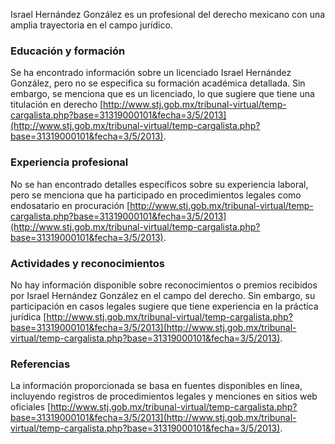 Israel Hernández González es un profesional del derecho mexicano con una amplia trayectoria en el campo jurídico. 

### Educación y formación
Se ha encontrado información sobre un licenciado Israel Hernández González, pero no se especifica su formación académica detallada. Sin embargo, se menciona que es un licenciado, lo que sugiere que tiene una titulación en derecho [http://www.stj.gob.mx/tribunal-virtual/temp-cargalista.php?base=31319000101&fecha=3/5/2013](http://www.stj.gob.mx/tribunal-virtual/temp-cargalista.php?base=31319000101&fecha=3/5/2013).

### Experiencia profesional
No se han encontrado detalles específicos sobre su experiencia laboral, pero se menciona que ha participado en procedimientos legales como endosatario en procuración [http://www.stj.gob.mx/tribunal-virtual/temp-cargalista.php?base=31319000101&fecha=3/5/2013](http://www.stj.gob.mx/tribunal-virtual/temp-cargalista.php?base=31319000101&fecha=3/5/2013).

### Actividades y reconocimientos
No hay información disponible sobre reconocimientos o premios recibidos por Israel Hernández González en el campo del derecho. Sin embargo, su participación en casos legales sugiere que tiene experiencia en la práctica jurídica [http://www.stj.gob.mx/tribunal-virtual/temp-cargalista.php?base=31319000101&fecha=3/5/2013](http://www.stj.gob.mx/tribunal-virtual/temp-cargalista.php?base=31319000101&fecha=3/5/2013).

### Referencias
La información proporcionada se basa en fuentes disponibles en línea, incluyendo registros de procedimientos legales y menciones en sitios web oficiales [http://www.stj.gob.mx/tribunal-virtual/temp-cargalista.php?base=31319000101&fecha=3/5/2013](http://www.stj.gob.mx/tribunal-virtual/temp-cargalista.php?base=31319000101&fecha=3/5/2013).